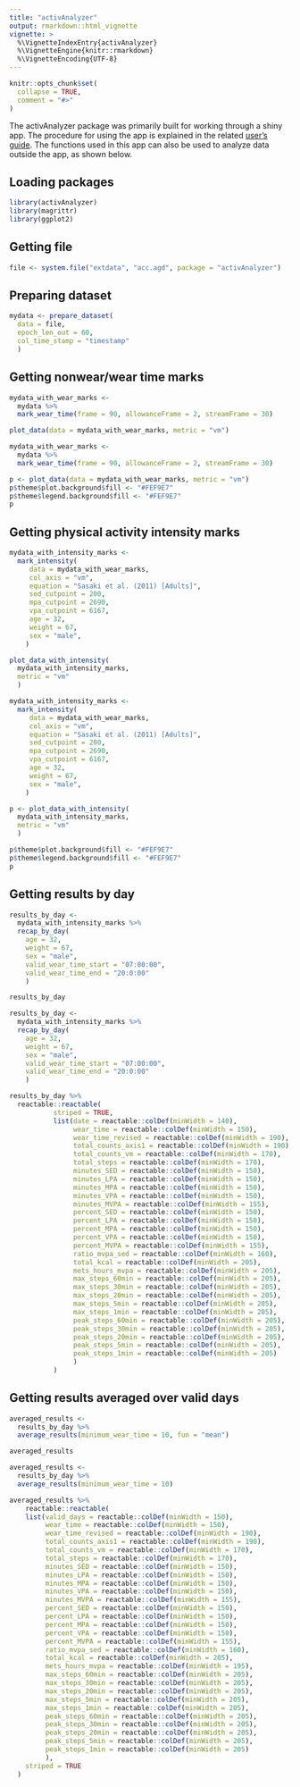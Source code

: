```yaml
---
title: "activAnalyzer"
output: rmarkdown::html_vignette
vignette: >
  %\VignetteIndexEntry{activAnalyzer}
  %\VignetteEngine{knitr::rmarkdown}
  %\VignetteEncoding{UTF-8}
---
```


```r
knitr::opts_chunk$set(
  collapse = TRUE,
  comment = "#>"
)
```

The activAnalyzer package was primarily built for working through a shiny app. The procedure for using the app is explained in the related [user's guide](https://github.com/pydemull/activAnalyzer/blob/master/inst/guide/user_guide_en.pdf). The functions used in this app can also be used to analyze data outside the app, as shown below.

## Loading packages
```r
library(activAnalyzer)
library(magrittr)
library(ggplot2)
```


## Getting file
```r
file <- system.file("extdata", "acc.agd", package = "activAnalyzer")
```

## Preparing dataset
```r
mydata <- prepare_dataset(
  data = file, 
  epoch_len_out = 60, 
  col_time_stamp = "timestamp"
  )
```

## Getting nonwear/wear time marks
```r
mydata_with_wear_marks <- 
  mydata %>%
  mark_wear_time(frame = 90, allowanceFrame = 2, streamFrame = 30)

plot_data(data = mydata_with_wear_marks, metric = "vm")
```

```r
mydata_with_wear_marks <- 
  mydata %>%
  mark_wear_time(frame = 90, allowanceFrame = 2, streamFrame = 30)

p <- plot_data(data = mydata_with_wear_marks, metric = "vm")
p$theme$plot.background$fill <- "#FEF9E7"
p$theme$legend.background$fill <- "#FEF9E7"
p
```

## Getting physical activity intensity marks
```r
mydata_with_intensity_marks <- 
  mark_intensity(
     data = mydata_with_wear_marks, 
     col_axis = "vm", 
     equation = "Sasaki et al. (2011) [Adults]",
     sed_cutpoint = 200, 
     mpa_cutpoint = 2690, 
     vpa_cutpoint = 6167, 
     age = 32,
     weight = 67,
     sex = "male",
    )

plot_data_with_intensity(
  mydata_with_intensity_marks,
  metric = "vm"
  )
```

```r
mydata_with_intensity_marks <- 
  mark_intensity(
     data = mydata_with_wear_marks, 
     col_axis = "vm", 
     equation = "Sasaki et al. (2011) [Adults]",
     sed_cutpoint = 200, 
     mpa_cutpoint = 2690, 
     vpa_cutpoint = 6167, 
     age = 32,
     weight = 67,
     sex = "male",
    )

p <- plot_data_with_intensity(
  mydata_with_intensity_marks,
  metric = "vm"
  )

p$theme$plot.background$fill <- "#FEF9E7"
p$theme$legend.background$fill <- "#FEF9E7"
p
```


## Getting results by day
```r
results_by_day <-
  mydata_with_intensity_marks %>%
  recap_by_day(
    age = 32, 
    weight = 67, 
    sex = "male",
    valid_wear_time_start = "07:00:00",
    valid_wear_time_end = "20:0:00"
    )

results_by_day
```

```r
results_by_day <-
  mydata_with_intensity_marks %>%
  recap_by_day(
    age = 32, 
    weight = 67, 
    sex = "male",
    valid_wear_time_start = "07:00:00",
    valid_wear_time_end = "20:0:00"
    )

results_by_day %>%  
  reactable::reactable(  
           striped = TRUE,
           list(date = reactable::colDef(minWidth = 140),
                wear_time = reactable::colDef(minWidth = 150),
                wear_time_revised = reactable::colDef(minWidth = 190),
                total_counts_axis1 = reactable::colDef(minWidth = 190),
                total_counts_vm = reactable::colDef(minWidth = 170),
                total_steps = reactable::colDef(minWidth = 170),
                minutes_SED = reactable::colDef(minWidth = 150),
                minutes_LPA = reactable::colDef(minWidth = 150),
                minutes_MPA = reactable::colDef(minWidth = 150),
                minutes_VPA = reactable::colDef(minWidth = 150),
                minutes_MVPA = reactable::colDef(minWidth = 155),
                percent_SED = reactable::colDef(minWidth = 150),
                percent_LPA = reactable::colDef(minWidth = 150),
                percent_MPA = reactable::colDef(minWidth = 150),
                percent_VPA = reactable::colDef(minWidth = 150),
                percent_MVPA = reactable::colDef(minWidth = 155),
                ratio_mvpa_sed = reactable::colDef(minWidth = 160),
                total_kcal = reactable::colDef(minWidth = 205),
                mets_hours_mvpa = reactable::colDef(minWidth = 205),
                max_steps_60min = reactable::colDef(minWidth = 205),
                max_steps_30min = reactable::colDef(minWidth = 205),
                max_steps_20min = reactable::colDef(minWidth = 205),
                max_steps_5min = reactable::colDef(minWidth = 205),
                max_steps_1min = reactable::colDef(minWidth = 205),
                peak_steps_60min = reactable::colDef(minWidth = 205),
                peak_steps_30min = reactable::colDef(minWidth = 205),
                peak_steps_20min = reactable::colDef(minWidth = 205),
                peak_steps_5min = reactable::colDef(minWidth = 205),
                peak_steps_1min = reactable::colDef(minWidth = 205)
                )
           )
```

## Getting results averaged over valid days
```r
averaged_results <-
  results_by_day %>%
  average_results(minimum_wear_time = 10, fun = "mean")

averaged_results
```

```r
averaged_results <-
  results_by_day %>%
  average_results(minimum_wear_time = 10)

averaged_results %>% 
    reactable::reactable(
    list(valid_days = reactable::colDef(minWidth = 150),
         wear_time = reactable::colDef(minWidth = 150),
         wear_time_revised = reactable::colDef(minWidth = 190),
         total_counts_axis1 = reactable::colDef(minWidth = 190),
         total_counts_vm = reactable::colDef(minWidth = 170),
         total_steps = reactable::colDef(minWidth = 170),
         minutes_SED = reactable::colDef(minWidth = 150),
         minutes_LPA = reactable::colDef(minWidth = 150),
         minutes_MPA = reactable::colDef(minWidth = 150),
         minutes_VPA = reactable::colDef(minWidth = 150),
         minutes_MVPA = reactable::colDef(minWidth = 155),
         percent_SED = reactable::colDef(minWidth = 150),
         percent_LPA = reactable::colDef(minWidth = 150),
         percent_MPA = reactable::colDef(minWidth = 150),
         percent_VPA = reactable::colDef(minWidth = 150),
         percent_MVPA = reactable::colDef(minWidth = 155),
         ratio_mvpa_sed = reactable::colDef(minWidth = 160),
         total_kcal = reactable::colDef(minWidth = 205),
         mets_hours_mvpa = reactable::colDef(minWidth = 195),
         max_steps_60min = reactable::colDef(minWidth = 205),
         max_steps_30min = reactable::colDef(minWidth = 205),
         max_steps_20min = reactable::colDef(minWidth = 205),
         max_steps_5min = reactable::colDef(minWidth = 205),
         max_steps_1min = reactable::colDef(minWidth = 205),
         peak_steps_60min = reactable::colDef(minWidth = 205),
         peak_steps_30min = reactable::colDef(minWidth = 205),
         peak_steps_20min = reactable::colDef(minWidth = 205),
         peak_steps_5min = reactable::colDef(minWidth = 205),
         peak_steps_1min = reactable::colDef(minWidth = 205)
         ),
    striped = TRUE
  )
```




